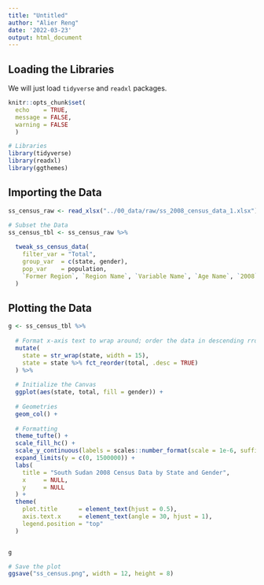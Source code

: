 ```yaml
---
title: "Untitled"
author: "Alier Reng"
date: '2022-03-23'
output: html_document
---
```


## Loading the Libraries

We will just load `tidyverse` and `readxl` packages.

```r
knitr::opts_chunk$set(
  echo    = TRUE,
  message = FALSE,
  warning = FALSE
  )

# Libraries
library(tidyverse)
library(readxl)
library(ggthemes)
```

## Importing the Data

```r
ss_census_raw <- read_xlsx("../00_data/raw/ss_2008_census_data_1.xlsx")

# Subset the Data
ss_census_tbl <- ss_census_raw %>% 
  
  tweak_ss_census_data(
    filter_var = "Total", 
    group_var  = c(state, gender), 
    pop_var    = population, 
    `Former Region`, `Region Name`, `Variable Name`, `Age Name`, `2008`
  )
```

## Plotting the Data

```r
g <- ss_census_tbl %>% 
  
  # Format x-axis text to wrap around; order the data in descending rrder
  mutate(
    state = str_wrap(state, width = 15),
    state = state %>% fct_reorder(total, .desc = TRUE)
  ) %>% 
  
  # Initialize the Canvas
  ggplot(aes(state, total, fill = gender)) +
  
  # Geometries
  geom_col() +
  
  # Formatting
  theme_tufte() +
  scale_fill_hc() +
  scale_y_continuous(labels = scales::number_format(scale = 1e-6, suffix = "M")) +
  expand_limits(y = c(0, 1500000)) +
  labs(
    title = "South Sudan 2008 Census Data by State and Gender",
    x     = NULL,
    y     = NULL
  ) +
  theme(
    plot.title      = element_text(hjust = 0.5),
    axis.text.x     = element_text(angle = 30, hjust = 1),
    legend.position = "top"
  )


g

# Save the plot
ggsave("ss_census.png", width = 12, height = 8)
```


